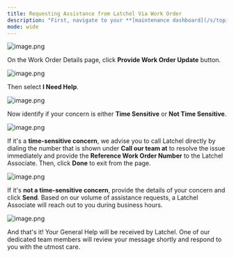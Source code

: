```yaml
---
title: Requesting Assistance from Latchel Via Work Order
description: "First, navigate to your **[maintenance dashboard](/s/topic/0TO5e000000h9wqGAA/How-to-View-the-Resident-Maintenance-Requests-Dashboard)**. From here, select which work order you need additional assistance."
mode: wide
---
```


<Frame>
  <img src="/images/rtaImage-1-65.jpg" alt="image.png" />
</Frame>

On the Work Order Details page, click **Provide Work Order Update** button.

<Frame>
  <img src="/images/rtaImage-1-66.jpg" alt="image.png" />
</Frame>

Then select **I Need Help**.

<Frame>
  <img src="/images/rtaImage-1-67.jpg" alt="image.png" />
</Frame>

Now identify if your concern is either **Time Sensitive** or **Not Time Sensitive**.

<Frame>
  <img src="/images/rtaImage-1-68.jpg" alt="image.png" />
</Frame>

If it's a **time-sensitive concern**, we advise you to call Latchel directly by dialing the number that is shown under **Call our team at** to resolve the issue immediately and provide the **Reference Work Order Number** to the Latchel Associate. Then, click **Done** to exit from the page.

<Frame>
  <img src="/images/rtaImage-1-69.jpg" alt="image.png" />
</Frame>

If it's **not a time-sensitive concern**, provide the details of your concern and click **Send**. Based on our volume of assistance requests, a Latchel Associate will reach out to you during business hours.

<Frame>
  <img src="/images/rtaImage-1-70.jpg" alt="image.png" />
</Frame>

And that's it! Your General Help will be received by Latchel. One of our dedicated team members will review your message shortly and respond to you with the utmost care.